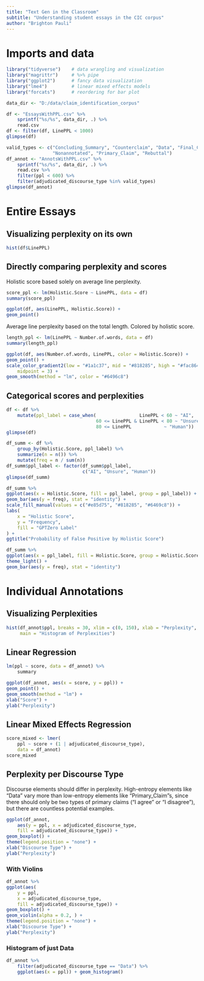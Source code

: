 ```yaml
---
title: "Text Gen in the Classroom"
subtitle: "Understanding student essays in the CIC corpus"
author: "Brighton Pauli"
---
```


# Imports and data

```r
library("tidyverse")    # data wrangling and visualization
library("magrittr")     # %>% pipe
library("ggplot2")      # fancy data visualization
library("lme4")         # linear mixed effects models
library("forcats")      # reordering for bar plot

data_dir <- "D:/data/claim_identification_corpus"
```

```r
df <- "EssaysWithPPL.csv" %>%
    sprintf("%s/%s", data_dir, .) %>%
    read.csv
df <- filter(df, LinePPL < 1000)
glimpse(df)
```

```r
valid_types <- c("Concluding_Summary", "Counterclaim", "Data", "Final_Claim",
                 "Nonannotated", "Primary_Claim", "Rebuttal")
df_annot <- "AnnotsWithPPL.csv" %>%
    sprintf("%s/%s", data_dir, .) %>%
    read.csv %>%
    filter(ppl < 600) %>%
    filter(adjudicated_discourse_type %in% valid_types)
glimpse(df_annot)
```

# Entire Essays

## Visualizing perplexity on its own

```r
hist(df$LinePPL)
```

## Directly comparing perplexity and scores

Holistic score based solely on average line perplexity.

```r
score_ppl <- lm(Holistic.Score ~ LinePPL, data = df)
summary(score_ppl)
```

```r
ggplot(df, aes(LinePPL, Holistic.Score)) +
geom_point()
```

Average line perplexity based on the total length. Colored by holistic score.

```r
length_ppl <- lm(LinePPL ~ Number.of.words, data = df)
summary(length_ppl)
```

```r
ggplot(df, aes(Number.of.words, LinePPL, color = Holistic.Score)) +
geom_point() +
scale_color_gradient2(low = "#1a1c37", mid = "#818285", high = "#fac864",
    midpoint = 3) +
geom_smooth(method = "lm", color = "#6496c8")
```

## Categorical scores and perplexities

```r
df <- df %>%
    mutate(ppl_label = case_when(                LinePPL < 60 ~ "AI",
                                 60 <= LinePPL & LinePPL < 80 ~ "Unsure",
                                 80 <= LinePPL            ~ "Human"))
glimpse(df)
```

```r
df_summ <- df %>%
    group_by(Holistic.Score, ppl_label) %>%
    summarize(n = n()) %>%
    mutate(freq = n / sum(n))
df_summ$ppl_label <- factor(df_summ$ppl_label,
                            c("AI", "Unsure", "Human"))
glimpse(df_summ)
```

```r
df_summ %>%
ggplot(aes(x = Holistic.Score, fill = ppl_label, group = ppl_label)) +
geom_bar(aes(y = freq), stat = "identity") +
scale_fill_manual(values = c("#e85d75", "#818285", "#6469c8")) +
labs(
    x = "Holistic Score",
    y = "Frequency",
    fill = "GPTZero Label"
) +
ggtitle("Probability of False Positive by Holistic Score")
```

```r
df_summ %>%
ggplot(aes(x = ppl_label, fill = Holistic.Score, group = Holistic.Score)) +
theme_light() +
geom_bar(aes(y = freq), stat = "identity")
```

# Individual Annotations

## Visualizing Perplexities

```r
hist(df_annot$ppl, breaks = 30, xlim = c(0, 150), xlab = "Perplexity",
     main = "Histogram of Perplexities")
```

## Linear Regression

```r
lm(ppl ~ score, data = df_annot) %>%
    summary
```

```r
ggplot(df_annot, aes(x = score, y = ppl)) +
geom_point() +
geom_smooth(method = "lm") +
xlab("Score") +
ylab("Perplexity")
```

## Linear Mixed Effects Regression

```r
score_mixed <- lmer(
    ppl ~ score + (1 | adjudicated_discourse_type),
    data = df_annot)
score_mixed
```

## Perplexity per Discourse Type

Discourse elements should differ in perplexity. High-entropy elements like
"Data" vary more than low-entropy elements like "Primary_Claim"s, since there
should only be two types of primary claims ("I agree" or "I disagree"), but 
there are countless potential examples.

```r
ggplot(df_annot,
    aes(y = ppl, x = adjudicated_discourse_type,
    fill = adjudicated_discourse_type)) +
geom_boxplot() +
theme(legend.position = "none") +
xlab("Discourse Type") +
ylab("Perplexity")
```

### With Violins

```r
df_annot %>%
ggplot(aes(
    y = ppl,
    x = adjudicated_discourse_type,
    fill = adjudicated_discourse_type)) +
geom_boxplot() +
geom_violin(alpha = 0.2, ) +
theme(legend.position = "none") +
xlab("Discourse Type") +
ylab("Perplexity")
```

### Histogram of just Data

```r
df_annot %>%
    filter(adjudicated_discourse_type == "Data") %>%
    ggplot(aes(x = ppl)) + geom_histogram()
```
